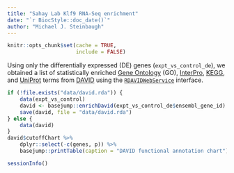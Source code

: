 ```yaml
---
title: "Sahay Lab Klf9 RNA-Seq enrichment"
date: "`r BiocStyle::doc_date()`"
author: "Michael J. Steinbaugh"
---
```


```r
knitr::opts_chunk$set(cache = TRUE,
                      include = FALSE)
```

[DAVID]: https://david.ncifcrf.gov
[Gene Ontology]: http://www.geneontology.org
[InterPro]: https://www.ebi.ac.uk/interpro
[KEGG]: http://www.genome.jp/kegg/pathway.html
[UniProt]: http://www.uniprot.org

[`RDAVIDWebService`]: https://bioconductor.org/packages/release/bioc/html/RDAVIDWebService.html

Using only the differentially expressed (DE) genes (`expt_vs_control_de`), we obtained a list of statistically enriched [Gene Ontology][] (GO), [InterPro][], [KEGG][], and [UniProt][] terms from [DAVID][] using the [`RDAVIDWebService`][] interface.

```r
if (!file.exists("data/david.rda")) {
    data(expt_vs_control)
    david <- basejump::enrichDavid(expt_vs_control_de$ensembl_gene_id)
    save(david, file = "data/david.rda")
} else {
    data(david)
}
david$cutoffChart %>%
    dplyr::select(-c(genes, p)) %>%
    basejump::printTable(caption = "DAVID functional annotation chart")
```

```r
sessionInfo()
```
